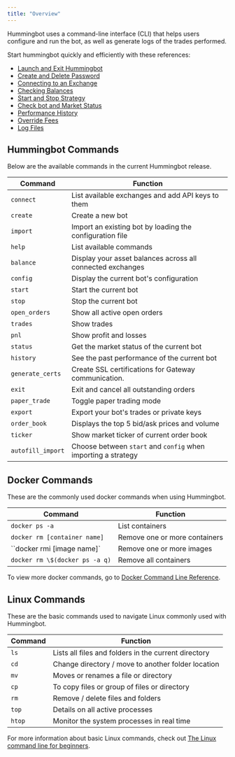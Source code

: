 ```yaml
---
title: "Overview"
---
```


Hummingbot uses a command-line interface (CLI) that helps users configure and run the bot, as well as generate logs of the trades performed.

Start hummingbot quickly and efficiently with these references:

- [Launch and Exit Hummingbot](/operation/launch-exit)
- [Create and Delete Password](/operation/password/)
- [Connecting to an Exchange](/operation/connect-exchange)
- [Checking Balances](/operation/balances)
- [Start and Stop Strategy](/operation/start-stop)
- [Check bot and Market Status](/operation/checking-status)
- [Performance History](/operation/performance-history)
- [Override Fees](/operation/override-fees)
- [Log Files](/operation/log-files)

## Hummingbot Commands

Below are the available commands in the current Hummingbot release.

| Command           | Function                                                      |
| ----------------- | ------------------------------------------------------------- |
| `connect`         | List available exchanges and add API keys to them             |
| `create`          | Create a new bot                                              |
| `import`          | Import an existing bot by loading the configuration file      |
| `help`            | List available commands                                       |
| `balance`         | Display your asset balances across all connected exchanges    |
| `config`          | Display the current bot's configuration                       |
| `start`           | Start the current bot                                         |
| `stop`            | Stop the current bot                                          |
| `open_orders`     | Show all active open orders                                   |
| `trades`          | Show trades                                                   |
| `pnl`             | Show profit and losses                                        |
| `status`          | Get the market status of the current bot                      |
| `history`         | See the past performance of the current bot                   |
| `generate_certs`  | Create SSL certifications for Gateway communication.          |
| `exit`            | Exit and cancel all outstanding orders                        |
| `paper_trade`     | Toggle paper trading mode                                     |
| `export`          | Export your bot's trades or private keys                      |
| `order_book`      | Displays the top 5 bid/ask prices and volume                  |
| `ticker`          | Show market ticker of current order book                      |
| `autofill_import` | Choose between `start` and `config` when importing a strategy |

## Docker Commands

These are the commonly used docker commands when using Hummingbot.

| Command                        | Function                      |
| ------------------------------ | ----------------------------- |
| `docker ps -a`                 | List containers               |
| `docker rm [container name]`   | Remove one or more containers |
| ``docker rmi [image name]`     | Remove one or more images     |
| `docker rm \$(docker ps -a q)` | Remove all containers         |

To view more docker commands, go to [Docker Command Line Reference](https://docs.docker.com/engine/reference/commandline/docker/).

## Linux Commands

These are the basic commands used to navigate Linux commonly used with Hummingbot.

| Command | Function                                             |
| ------- | ---------------------------------------------------- |
| `ls`    | Lists all files and folders in the current directory |
| `cd`    | Change directory / move to another folder location   |
| `mv`    | Moves or renames a file or directory                 |
| `cp`    | To copy files or group of files or directory         |
| `rm`    | Remove / delete files and folders                    |
| `top`   | Details on all active processes                      |
| `htop`  | Monitor the system processes in real time            |

For more information about basic Linux commands, check out [The Linux command line for beginners](https://ubuntu.com/tutorials/command-line-for-beginners#1-overview).
